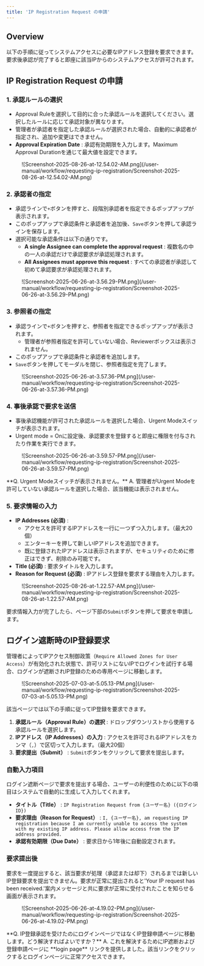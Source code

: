 ```yaml
---
title: 'IP Registration Request の申請'
---
```



## Overview

以下の手順に従ってシステムアクセスに必要なIPアドレス登録を要求できます。要求後承認が完了すると即座に該当IPからのシステムアクセスが許可されます。


## IP Registration Request の申請

### 1. 承認ルールの選択

* Approval Ruleを選択して目的に合った承認ルールを選択してください。選択したルールに応じて承認対象が異なります。
* 管理者が承認者を指定した承認ルールが選択された場合、自動的に承認者が指定され、追加や変更はできません。
*  **Approval Expiration Date** : 承認有効期限を入力します。Maximum Approval Durationを通じて最大値を設定できます。

<figure data-layout="center" data-align="center">
![Screenshot-2025-08-26-at-12.54.02-AM.png](/user-manual/workflow/requesting-ip-registration/Screenshot-2025-08-26-at-12.54.02-AM.png)
</figure>

### 2. 承認者の指定

* 承認ラインで`+`ボタンを押すと、段階別承認者を指定できるポップアップが表示されます。
* このポップアップで承認条件と承認者を追加後、`Save`ボタンを押して承認ラインを保存します。
* 選択可能な承認条件は以下の通りです。
    *  **A single Assignee can complete the approval request**  : 複数名の中の一人の承認だけで承認要求が承認処理されます。
    *  **All Assignees must approve this request**  : すべての承認者が承認して初めて承認要求が承認処理されます。

<figure data-layout="center" data-align="center">
![Screenshot-2025-06-26-at-3.56.29-PM.png](/user-manual/workflow/requesting-ip-registration/Screenshot-2025-06-26-at-3.56.29-PM.png)
</figure>

### 3. 参照者の指定

* 承認ラインで`+`ボタンを押すと、参照者を指定できるポップアップが表示されます。
    * 管理者が参照者指定を許可していない場合、Reviewerボックスは表示されません。
* このポップアップで承認条件と承認者を追加します。
* `Save`ボタンを押してモーダルを閉じ、参照者指定を完了します。

<figure data-layout="center" data-align="center">
![Screenshot-2025-06-26-at-3.57.36-PM.png](/user-manual/workflow/requesting-ip-registration/Screenshot-2025-06-26-at-3.57.36-PM.png)
</figure>


### 4. 事後承認で要求を送信

* 事後承認機能が許可された承認ルールを選択した場合、Urgent Modeスイッチが表示されます。
* Urgent mode = Onに設定後、承認要求を登録すると即座に権限を付与されたり作業を実行できます。

<figure data-layout="center" data-align="center">
![Screenshot-2025-06-26-at-3.59.57-PM.png](/user-manual/workflow/requesting-ip-registration/Screenshot-2025-06-26-at-3.59.57-PM.png)
</figure>

<Callout type="important">
**Q. Urgent Modeスイッチが表示されません。**
A. 管理者がUrgent Modeを許可していない承認ルールを選択した場合、該当機能は表示されません。
</Callout>


### 5. 要求情報の入力

*  **IP Addresses (必須)**  :
    * アクセスを許可するIPアドレスを一行に一つずつ入力します。（最大20個）
    * エンターキーを押して新しいIPアドレスを追加できます。
    * 既に登録されたIPアドレスは表示されますが、セキュリティのために修正はできず、削除のみ可能です。
*  **Title (必須)**  : 要求タイトルを入力します。
*  **Reason for Request (必須)**  : IPアドレス登録を要求する理由を入力します。

<figure data-layout="center" data-align="center">
![Screenshot-2025-08-26-at-1.22.57-AM.png](/user-manual/workflow/requesting-ip-registration/Screenshot-2025-08-26-at-1.22.57-AM.png)
</figure>

要求情報入力が完了したら、ページ下部の`Submit`ボタンを押して要求を申請します。

## ログイン遮断時のIP登録要求

管理者によってIPアクセス制御政策（`Require Allowed Zones for User Access`）が有効化された状態で、許可リストにないIPでログインを試行する場合、ログインが遮断されIP登録のための専用ページに移動します。

<figure data-layout="center" data-align="center">
![Screenshot-2025-07-03-at-5.05.13-PM.png](/user-manual/workflow/requesting-ip-registration/Screenshot-2025-07-03-at-5.05.13-PM.png)
</figure>

該当ページでは以下の手順に従ってIP登録を要求できます。

1.  **承認ルール（Approval Rule）の選択** : ドロップダウンリストから使用する承認ルールを選択します。
2.  **IPアドレス（IP Addresses）の入力** : アクセスを許可されるIPアドレスをカンマ（`,`）で区切って入力します。（最大20個）
3.  **要求提出（Submit）** : `Submit`ボタンをクリックして要求を提出します。


### 自動入力項目

ログイン遮断ページで要求を提出する場合、ユーザーの利便性のために以下の項目はシステムで自動的に生成して入力してくれます。

*  **タイトル（Title）** : `IP Registration Request from {ユーザー名} ({ログインID})`
*  **要求理由（Reason for Request）** : `I, {ユーザー名}, am requesting IP registration because I am currently unable to access the system with my existing IP address. Please allow access from the IP address provided.`
*  **承認有効期限（Due Date）** : 要求日から1年後に自動設定されます。


### 要求提出後

要求を一度提出すると、該当要求が処理（承認または却下）されるまでは新しいIP登録要求を提出できません。要求が正常に提出されると'Your IP request has been received.'案内メッセージと共に要求が正常に受付されたことを知らせる画面が表示されます。

<figure data-layout="center" data-align="center">
![Screenshot-2025-06-26-at-4.19.02-PM.png](/user-manual/workflow/requesting-ip-registration/Screenshot-2025-06-26-at-4.19.02-PM.png)
</figure>

<Callout type="info">
**Q. IP登録承認を受けたのにログインページではなくIP登録申請ページに移動します。どう解決すればよいですか？**
A. これを解決するためにIP遮断および登録申請ページに **login page** リンクを提供しました。該当リンクをクリックするとログインページに正常アクセスできます。
</Callout>
